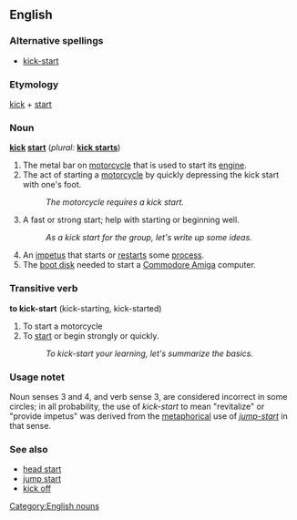 {{wikipedia}}

==English==

===Alternative spellings===
*[[kick-start]]

===Etymology===
[[kick]] + [[start]]

===Noun===
'''[[kick]] [[start]]''' (''plural:'' '''[[kick starts]]''')

#The metal bar on [[motorcycle]] that is used to start its [[engine]].
#The act of starting a [[motorcycle]] by quickly depressing the kick start with one's foot.
#:''The motorcycle requires a kick start.''
#A fast or strong start; help with starting or beginning well.
#:''As a kick start for the group, let's write up some ideas.''
#An [[impetus]] that starts or [[restart]]s some [[process]].
#The [[boot disk]] needed to start a [[w:Amiga|Commodore Amiga]] computer.

===Transitive verb===
'''to kick-start''' (kick-starting, kick-started)

#To start a motorcycle
#To [[start]] or begin strongly or quickly.
#:''To kick-start your learning, let's summarize the basics.''

===Usage notet===
Noun senses 3 and 4, and verb sense 3, are considered incorrect in some circles; in all probability, the use of ''kick-start'' to mean "revitalize" or "provide impetus" was derived from the [[metaphor]]ical use of ''[[jump-start]]'' in that sense.

===See also===
*[[head start]]
*[[jump start]]
*[[kick off]]
[[Category:English nouns]]